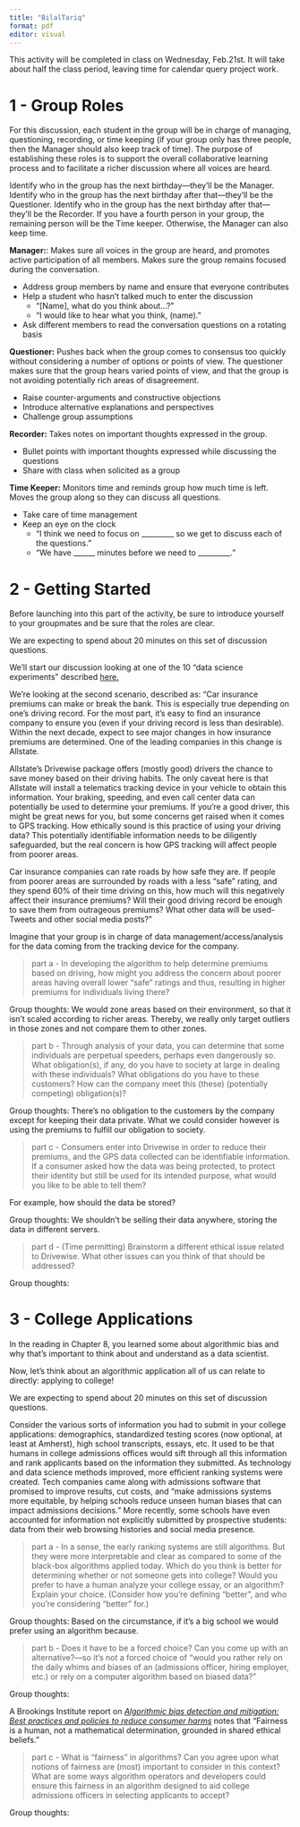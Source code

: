 ```yaml
---
title: "BilalTariq"
format: pdf
editor: visual
---
```


This activity will be completed in class on Wednesday, Feb.21st. It will take about half the class period, leaving time for calendar query project work.

# 1 - Group Roles

For this discussion, each student in the group will be in charge of managing, questioning, recording, or time keeping (if your group only has three people, then the Manager should also keep track of time). The purpose of establishing these roles is to support the overall collaborative learning process and to facilitate a richer discussion where all voices are heard.

Identify who in the group has the next birthday---they'll be the Manager. Identify who in the group has the next birthday after that---they'll be the Questioner. Identify who in the group has the next birthday after that---they'll be the Recorder. If you have a fourth person in your group, the remaining person will be the Time keeper. Otherwise, the Manager can also keep time.

**Manager:**: Makes sure all voices in the group are heard, and promotes active participation of all members. Makes sure the group remains focused during the conversation.

-   Address group members by name and ensure that everyone contributes
-   Help a student who hasn't talked much to enter the discussion
    -   "\[Name\], what do you think about...?"
    -   "I would like to hear what you think, (name)."
-   Ask different members to read the conversation questions on a rotating basis

**Questioner:** Pushes back when the group comes to consensus too quickly without considering a number of options or points of view. The questioner makes sure that the group hears varied points of view, and that the group is not avoiding potentially rich areas of disagreement.

-   Raise counter-arguments and constructive objections
-   Introduce alternative explanations and perspectives
-   Challenge group assumptions

**Recorder:** Takes notes on important thoughts expressed in the group.

-   Bullet points with important thoughts expressed while discussing the questions
-   Share with class when solicited as a group

**Time Keeper:** Monitors time and reminds group how much time is left. Moves the group along so they can discuss all questions.

-   Take care of time management
-   Keep an eye on the clock
    -   "I think we need to focus on \_\_\_\_\_\_\_\_\_ so we get to discuss each of the questions."
    -   "We have \_\_\_\_\_\_ minutes before we need to \_\_\_\_\_\_\_\_\_."

\newpage

# 2 - Getting Started

Before launching into this part of the activity, be sure to introduce yourself to your groupmates and be sure that the roles are clear.

We are expecting to spend about 20 minutes on this set of discussion questions.

We'll start our discussion looking at one of the 10 "data science experiments" described [here.](https://online.datasciencedojo.com/blogs/big-data-ethics-and-10-controversial-data-science-experiments)

We're looking at the second scenario, described as: "Car insurance premiums can make or break the bank. This is especially true depending on one’s driving record. For the most part, it’s easy to find an insurance company to ensure you (even if your driving record is less than desirable). Within the next decade, expect to see major changes in how insurance premiums are determined. One of the leading companies in this change is Allstate.

Allstate’s Drivewise package offers (mostly good) drivers the chance to save money based on their driving habits. The only caveat here is that Allstate will install a telematics tracking device in your vehicle to obtain this information. Your braking, speeding, and even call center data can potentially be used to determine your premiums. If you’re a good driver, this might be great news for you, but some concerns get raised when it comes to GPS tracking. How ethically sound is this practice of using your driving data? This potentially identifiable information needs to be diligently safeguarded, but the real concern is how GPS tracking will affect people from poorer areas.

Car insurance companies can rate roads by how safe they are. If people from poorer areas are surrounded by roads with a less “safe” rating, and they spend 60% of their time driving on this, how much will this negatively affect their insurance premiums? Will their good driving record be enough to save them from outrageous premiums? What other data will be used- Tweets and other social media posts?"

Imagine that your group is in charge of data management/access/analysis for the data coming from the tracking device for the company.

> part a - In developing the algorithm to help determine premiums based on driving, how might you address the concern about poorer areas having overall lower "safe" ratings and thus, resulting in higher premiums for individuals living there?

Group thoughts: We would zone areas based on their environment, so that it isn't scaled according to richer areas. Thereby, we really only target outliers in those zones and not compare them to other zones.

> part b - Through analysis of your data, you can determine that some individuals are perpetual speeders, perhaps even dangerously so. What obligation(s), if any, do you have to society at large in dealing with these individuals? What obligations do you have to these customers? How can the company meet this (these) (potentially competing) obligation(s)?

Group thoughts: There's no obligation to the customers by the company except for keeping their data private. What we could consider however is using the premiums to fulfill our obligation to society.

> part c - Consumers enter into Drivewise in order to reduce their premiums, and the GPS data collected can be identifiable information. If a consumer asked how the data was being protected, to protect their identity but still be used for its intended purpose, what would you like to be able to tell them?

For example, how should the data be stored?

Group thoughts: We shouldn't be selling their data anywhere, storing the data in different servers.

> part d - (Time permitting) Brainstorm a different ethical issue related to Drivewise. What other issues can you think of that should be addressed?

Group thoughts:

\newpage

# 3 - College Applications

In the reading in Chapter 8, you learned some about algorithmic bias and why that's important to think about and understand as a data scientist.

Now, let's think about an algorithmic application all of us can relate to directly: applying to college!

We are expecting to spend about 20 minutes on this set of discussion questions.

Consider the various sorts of information you had to submit in your college applications: demographics, standardized testing scores (now optional, at least at Amherst), high school transcripts, essays, etc. It used to be that humans in college admissions offices would sift through all this information and rank applicants based on the information they submitted. As technology and data science methods improved, more efficient ranking systems were created. Tech companies came along with admissions software that promised to improve results, cut costs, and "make admissions systems more equitable, by helping schools reduce unseen human biases that can impact admissions decisions." More recently, some schools have even accounted for information not explicitly submitted by prospective students: data from their web browsing histories and social media presence.

> part a - In a sense, the early ranking systems are still algorithms. But they were more interpretable and clear as compared to some of the black-box algorithms applied today. Which do you think is better for determining whether or not someone gets into college? Would you prefer to have a human analyze your college essay, or an algorithm? Explain your choice. (Consider how you're defining "better", and who you're considering "better" for.)

Group thoughts: Based on the circumstance, if it's a big school we would prefer using an algorithm because.

> part b - Does it have to be a forced choice? Can you come up with an alternative?---so it's not a forced choice of "would you rather rely on the daily whims and biases of an (admissions officer, hiring employer, etc.) or rely on a computer algorithm based on biased data?"

Group thoughts:

A Brookings Institute report on [*Algorithmic bias detection and mitigation: Best practices and policies to reduce consumer harms*](https://www.brookings.edu/research/algorithmic-bias-detection-and-mitigation-best-practices-and-policies-to-reduce-consumer-harms/) notes that "Fairness is a human, not a mathematical determination, grounded in shared ethical beliefs."

> part c - What is "fairness" in algorithms? Can you agree upon what notions of fairness are (most) important to consider in this context? What are some ways algorithm operators and developers could ensure this fairness in an algorithm designed to aid college admissions officers in selecting applicants to accept?

Group thoughts:

